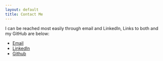 ```yaml
--- 
layout: default 
title: Contact Me 
---
```


I can be reached most easily through email and LinkedIn, Links to both
and my GitHub are below:

-   [Email](mailto:coleman.matthew.b@gmail.com)
-   [LinkedIn](https://www.linkedin.com/in/matthewbriancoleman/)
-   [Github](https://https://github.com/matthewbcoleman)

